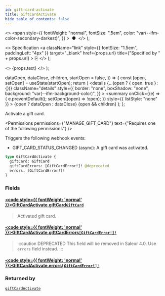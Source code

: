 ```yaml
---
id: gift-card-activate
title: GiftCardActivate
hide_table_of_contents: false
---
```


  <>
    <span
      style={{
        fontWeight: "normal",
        fontSize: ".5em",
        color: "var(--ifm-color-secondary-darkest)",
      }}
    >
      &nbsp;●&nbsp;
    </span>
  </>
);

  <>
    Specification
    <a
      className="link"
      style={{ fontSize: "1.5em", paddingLeft: "4px" }}
      target="\_blank"
      href={props.url}
      title={"Specified by " + props.url}
    >
      ⎘
    </a>
  </>
);

  <>
    <span className={props.class}>{props.text}</span>
  </>
);


  dataOpen,
  dataClose,
  children,
  startOpen = false,
}) => {
  const [open, setOpen] = useState(startOpen);
  return (
    <details
      {...(open ? { open: true } : {})}
      className="details"
      style={{
        border: "none",
        boxShadow: "none",
        background: "var(--ifm-background-color)",
      }}
    >
      <summary
        onClick={(e) => {
          e.preventDefault();
          setOpen((open) => !open);
        }}
        style={{ listStyle: "none" }}
      >
        {open ? dataOpen : dataClose}
      </summary>
      {open && children}
    </details>
  );
};

Activate a gift card.

<Permissions
  permissions={"MANAGE_GIFT_CARD"}
  text={"Requires one of the following permissions"}
/>

Triggers the following webhook events:

- GIFT_CARD_STATUS_CHANGED (async): A gift card was activated.

```graphql
type GiftCardActivate {
  giftCard: GiftCard
  giftCardErrors: [GiftCardError!]! @deprecated
  errors: [GiftCardError!]!
}
```

### Fields

#### [<code style={{ fontWeight: 'normal' }}>GiftCardActivate.<b>giftCard</b></code>](#)<Bullet />[`GiftCard`](../../../api-reference/gift-cards/objects/gift-card) <Badge class="badge badge--secondary" text="object"/>

> Activated gift card.

#### [<code style={{ fontWeight: 'normal' }}>GiftCardActivate.<b>giftCardErrors</b></code>](#)<Bullet />[`[GiftCardError!]!`](../../../api-reference/gift-cards/objects/gift-card-error) <Badge class="badge badge--deprecated badge--secondary" text="deprecated"/> <Badge class="badge badge--secondary" text="non-null"/> <Badge class="badge badge--secondary" text="object"/>

> :::caution DEPRECATED
> This field will be removed in Saleor 4.0. Use `errors` field instead.
> :::

#### [<code style={{ fontWeight: 'normal' }}>GiftCardActivate.<b>errors</b></code>](#)<Bullet />[`[GiftCardError!]!`](../../../api-reference/gift-cards/objects/gift-card-error) <Badge class="badge badge--secondary" text="non-null"/> <Badge class="badge badge--secondary" text="object"/>

>

### Returned by

[`giftCardActivate`](../../../api-reference/gift-cards/mutations/gift-card-activate) <Badge class="badge badge--secondary" text="mutation"/>

